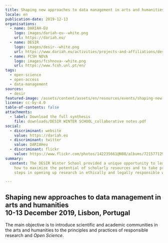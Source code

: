 ```yaml
---
title: Shaping new approaches to data management in arts and humanities
locale: en
publication-date: 2019-12-13
organisations:
  - name: DARIAH-EU
    logo: images/dariah-eu--white.png
    url: https://dariah.eu/
  - name: DESIR
    logo: images/desir--white.png
    url: https://www.dariah.eu/activities/projects-and-affiliations/desir/
  - name: FCSH NOVA
    logo: images/fcshnova--white.png
    url: https://www.fcsh.unl.pt/en/
tags:
  - open-science
  - open-access
  - data-management
sources:
  - desir
featured-image: /assets/content/assets/en/resources/events/shaping-new-approaches-to-data-management-in-arts-and-humanities/image.jpg
license: cc-by-4.0
table-of-contents: false
attachments:
  - label: Download the full synthesis
    file: downloads/DESIR WINTER SCHOOL_collaborative notes.pdf
social:
  - discriminant: website
    value: https://dariah.eu
  - discriminant: twitter
    value: DARIAHeu
  - discriminant: flickr
    value: https://www.flickr.com/photos/142235661@N08/albums/72157712957286506/
summary:
  content: The DESIR Winter School provided a unique opportunity to learn about
    how to maximize the potential of scholarly resources and to take practical
    steps in opening up research in ethically and legally responsible ways.

---
```


## Shaping new approaches to data management in arts and humanities <br/> 10-13 December 2019, Lisbon, Portugal

The main objective is to introduce scientific and academic communities in the arts and humanities to the principles and practices of responsible research and _Open Science_.
